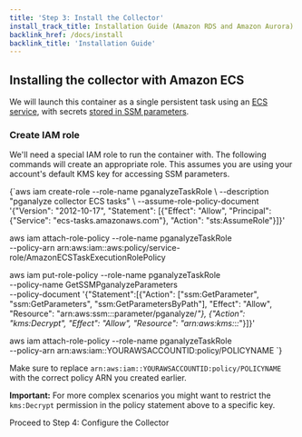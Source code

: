 ```yaml
---
title: 'Step 3: Install the Collector'
install_track_title: Installation Guide (Amazon RDS and Amazon Aurora)
backlink_href: /docs/install
backlink_title: 'Installation Guide'
---
```



## Installing the collector with Amazon ECS

We will launch this container as a single persistent task using an [ECS service](https://docs.aws.amazon.com/AmazonECS/latest/userguide/ecs_services.html), with secrets [stored in SSM parameters](https://docs.aws.amazon.com/AmazonECS/latest/developerguide/specifying-sensitive-data.html).

<SetupIAMPolicy />

### Create IAM role

We'll need a special IAM role to run the container with. The following commands
will create an appropriate role.
This assumes you are using your account's default KMS key for accessing SSM
parameters.

<CodeBlock language="bash">
{`aws iam create-role --role-name pganalyzeTaskRole \
  --description "pganalyze collector ECS tasks" \
  --assume-role-policy-document '{"Version": "2012-10-17", "Statement": [{"Effect": "Allow", "Principal": {"Service": "ecs-tasks.amazonaws.com"}, "Action": "sts:AssumeRole"}]}'
   
aws iam attach-role-policy --role-name pganalyzeTaskRole \
  --policy-arn arn:aws:iam::aws:policy/service-role/AmazonECSTaskExecutionRolePolicy
   
aws iam put-role-policy --role-name pganalyzeTaskRole \
  --policy-name GetSSMPganalyzeParameters \
  --policy-document '{"Statement":[{"Action": ["ssm:GetParameter", "ssm:GetParameters", "ssm:GetParametersByPath"], "Effect": "Allow", "Resource": "arn:aws:ssm:*:*:parameter/pganalyze/*"}, {"Action": "kms:Decrypt", "Effect": "Allow", "Resource": "arn:aws:kms:*:*:*"}]}'
   
aws iam attach-role-policy --role-name pganalyzeTaskRole \
  --policy-arn arn:aws:iam::YOURAWSACCOUNTID:policy/POLICYNAME
`}
</CodeBlock>

Make sure to replace `arn:aws:iam::YOURAWSACCOUNTID:policy/POLICYNAME` with the
correct policy ARN you created earlier.

**Important:** For more complex scenarios you might want to restrict the `kms:Decrypt` permission in the policy statement above to a specific key.

<Link className="btn btn-success" to="04_configure_the_collector_ecs">
  Proceed to Step 4: Configure the Collector
</Link>
